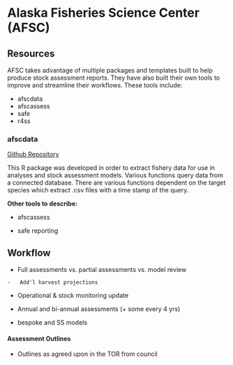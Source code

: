 # Alaska Fisheries Science Center (AFSC)

## Resources

AFSC takes advantage of multiple packages and templates built to help produce stock assessment reports. They have also built their own tools to improve and streamline their workflows. These tools include:

  -   afscdata
  -   afscassess
  -   safe
  -   r4ss

### afscdata

[Github Repository](https://github.com/afsc-assessments/afscdata/)

This R package was developed in order to extract fishery data for use in analyses and stock assessment models. Various functions query data from a connected database. There are various functions dependent on the target species which extract .csv files with a time stamp of the query.

**Other tools to describe:**

  -   afscassess
  
  -   safe reporting

## Workflow

  -   Full assessments vs. partial assessments vs. model review
  
    -   Add'l harvest projections
    
  -   Operational & stock monitoring update
  
  -   Annual and bi-annual assessments (+ some every 4 yrs)
  
  -   bespoke and SS models
  
#### Assessment Outlines

  -   Outlines as agreed upon in the TOR from council
